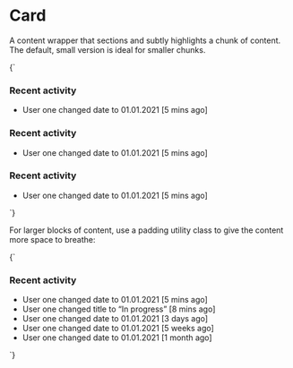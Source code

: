 
<Meta title="Atoms/Card" />

# Card

A content wrapper that sections and subtly highlights a chunk of content. The default, small version is ideal for smaller chunks.

<Canvas>
  <Story name="Card">
    {`
    <div class="u-grid u-grid--3-col@m u-gap-m">
      <article class="a-card">
        <h3>Recent activity</h3>
        <ul class="a-list-reset">
          <li>User one changed date to 01.01.2021 [5 mins ago]</li>
        </ul>
      </article>
      <article class="a-card">
        <h3>Recent activity</h3>
        <ul class="a-list-reset">
          <li>User one changed date to 01.01.2021 [5 mins ago]</li>
        </ul>
      </article>
      <article class="a-card">
        <h3>Recent activity</h3>
        <ul class="a-list-reset">
          <li>User one changed date to 01.01.2021 [5 mins ago]</li>
        </ul>
      </article>
    </div>
    `}
  </Story>
</Canvas>


For larger blocks of content, use a padding utility class to give the content more space to breathe:

<Canvas>
  <Story name="Card [padding-m]">
    {`
      <article class="a-card u-padding-xl">
        <h3>Recent activity</h3>
        <ul class="a-list-reset">
          <li>User one changed date to 01.01.2021 [5 mins ago]</li>
          <li>User one changed title to “In progress” [8 mins ago]</li>
          <li>User one changed date to 01.01.2021 [3 days ago]</li>
          <li>User one changed date to 01.01.2021 [5 weeks ago]</li>
          <li>User one changed date to 01.01.2021 [1 month ago]</li>
        </ul>
      </article>
    `}
  </Story>
</Canvas>

